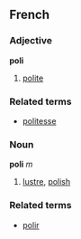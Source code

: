 ==French==
===Adjective===
'''poli'''

# [[polite]]

===Related terms===
*[[politesse]]

===Noun===
'''poli''' ''m''

# [[lustre]], [[polish]]

===Related terms===
*[[polir]]